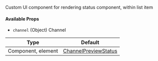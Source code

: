 Custom UI component for rendering status component, within list item

#### Available Props

- `channel` (Object) Channel

<!-- TODO: Change to new docs -->
| Type | Default |
| - | - |
| Component, element | [ChannelPreviewStatus](/reactnative/ui-components/channel-preview-status) |